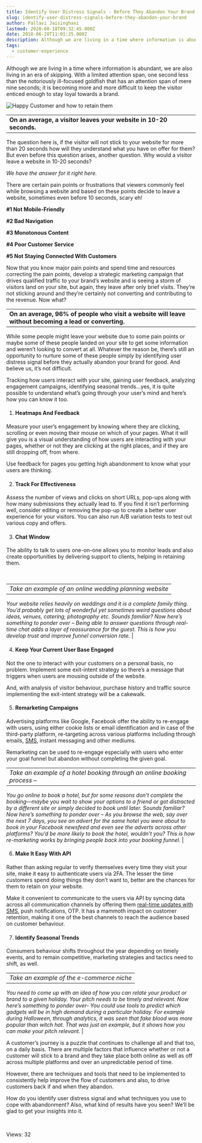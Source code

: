 ```yaml
---
title: Identify User Distress Signals - Before They Abandon Your Brand
slug: identify-user-distress-signals-before-they-abandon-your-brand
author: Pallavi Jaisinghani
lastmod: 2020-08-18T09:32:45.000Z
date: 2018-06-28T11:01:25.000Z
description: Although we are living in a time where information is abundant, we are also living in an era of skipping. With a limited attention span, one second less than the notoriously ill-focused goldfish that has an attention span of mere nine seconds; it is becoming more and more difficult to keep the visitor enticed enough to stay loyal towards a brand.
tags:
  - customer-experience
---
```


Although we are living in a time where information is abundant, we are also living in an era of skipping. With a limited attention span, one second less than the notoriously ill-focused goldfish that has an attention span of mere nine seconds; it is becoming more and more difficult to keep the visitor enticed enough to stay loyal towards a brand.


![Happy Customer and how to retain them](https://images-msg91.s3.ap-south-1.amazonaws.com/content/images/wordpress//2018/06/photo-1525332421884-c2f224a01519-300x192.jpg)




|  |
| --- |
| **On an average, a visitor leaves your website in 10-20 seconds.** |


The question here is, if the visitor will not stick to your website for more than 20 seconds how will they understand what you have on offer for them? But even before this question arises, another question. Why would a visitor leave a website in 10-20 seconds?


*We have the answer for it right here.*


There are certain pain points or frustrations that viewers commonly feel while browsing a website and based on these points decide to leave a website, sometimes even before 10 seconds, scary eh!


**#1 Not Mobile-Friendly**


**#2 Bad Navigation**


**#3 Monotonous Content**


**#4 Poor Customer Service**


**#5 Not Staying Connected With Customers**


Now that you know major pain points and spend time and resources correcting the pain points, develop a strategic marketing campaign that drives qualified traffic to your brand’s website and is seeing a storm of visitors land on your site, but again, they leave after only brief visits. They’re not sticking around and they’re certainly not converting and contributing to the revenue. Now what?




|  |
| --- |
| **On an average, 96% of people who visit a website will leave without becoming a lead or converting.** |


While some people might leave your website due to some pain points or maybe some of these people landed on your site to get some information and weren’t looking to convert at all. Whatever the reason be, there’s still an opportunity to nurture some of these people simply by identifying user distress signal before they actually abandon your brand for good. And believe us, it’s not difficult.


Tracking how users interact with your site, gaining user feedback, analyzing engagement campaigns, identifying seasonal trends…yes, it is quite possible to understand what’s going through your user’s mind and here’s how you can know it too.


1. ####  **Heatmaps And Feedback**


Measure your user’s engagement by knowing where they are clicking, scrolling or even moving their mouse on which of your pages. What it will give you is a visual understanding of how users are interacting with your pages, whether or not they are clicking at the right places, and if they are still dropping off, from where.


Use feedback for pages you getting high abandonment to know what your users are thinking.


2. ####  **Track For Effectiveness**


Assess the number of views and clicks on short URLs, pop-ups along with how many submissions they actually lead to. If you find it isn’t performing well, consider editing or removing the pop-up to create a better user experience for your visitors. You can also run A/B variation tests to test out various copy and offers.


3. ####  **Chat Window**


The ability to talk to users one-on-one allows you to monitor leads and also create opportunities by delivering support to clients, helping in retaining them.


 




|  |
| --- |
| *Take an example of an online wedding planning website*
*Your website relies heavily on weddings and it is a complete family thing. You’d probably get lots of wonderful yet sometimes weird questions about ideas, venues, catering, photography etc.*
*Sounds familiar?*
*Now here’s something to ponder over –*
*Being able to answer questions through real-time chat adds a layer of reassurance for the guest.*
*This is how you develop trust and improve funnel conversion rate.* |


4. ####  **Keep Your Current User Base Engaged**


Not the one to interact with your customers on a personal basis, no problem. Implement some exit-intent strategy so there’s a message that triggers when users are mousing outside of the website.


And, with analysis of visitor behaviour, purchase history and traffic source implementing the exit-intent strategy will be a cakewalk.


5. ####  **Remarketing Campaigns**


Advertising platforms like Google, Facebook offer the ability to re-engage with users, using either cookie lists or email identification and in case of the third-party platform, re-targeting across various platforms including through emails, [SMS](https://msg91.com/), instant messaging and other mediums.


Remarketing can be used to re-engage especially with users who enter your goal funnel but abandon without completing the given goal.




|  |
| --- |
| *Take an example of a hotel booking through an online booking process –*
*You go online to book a hotel, but for some reasons don’t complete the booking—maybe you wait to show your options to a friend or got distracted by a different site or simply decided to book until later.*
*Sounds familiar?*
*Now here’s something to ponder over –*
*As you browse the web, say over the next 7 days, you see an advert for the same hotel you were about to book in your Facebook newsfeed and even see the adverts across other platforms? You’d be more likely to book the hotel, wouldn’t you?*
*This is how re-marketing works by bringing people back into your booking funnel.* |


6. ####  **Make It Easy With API**


Rather than asking regular to verify themselves every time they visit your site, make it easy to authenticate users via 2FA. The lesser the time customers spend doing things they don’t want to, better are the chances for them to retain on your website.


Make it convenient to communicate to the users via API by syncing data across all communication channels by offering them [real-time updates with SMS](https://msg91.com/), push notifications, OTP. It has a mammoth impact on customer retention, making it one of the best channels to reach the audience based on customer behaviour.


7. ####  **Identify Seasonal Trends**


Consumers behaviour shifts throughout the year depending on timely events, and to remain competitive, marketing strategies and tactics need to shift, as well.




|  |
| --- |
| *Take an example of the e-commerce niche*
*You need to come up with an idea of how you can relate your product or brand to a given holiday. Your pitch needs to be timely and relevant.*
*Now here’s something to ponder over-*
*You could use tools to predict which gadgets will be in high demand during a particular holiday. For example during Halloween, through analytics, it was seen that fake blood was more popular than witch hat.*
*That was just an example, but it shows how you can make your pitch relevant.* |


A customer’s journey is a puzzle that continues to challenge all and that too, on a daily basis. There are multiple factors that influence whether or not a customer will stick to a brand and they take place both online as well as off across multiple platforms and over an unpredictable period of time.


However, there are techniques and tools that need to be implemented to consistently help improve the flow of customers and also, to drive customers back if and when they abandon.


How do you identify user distress signal and what techniques you use to cope with abandonment? Also, what kind of results have you seen? We’ll be glad to get your insights into it.


 


 Views: 32


